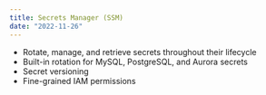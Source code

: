 ```yaml
---
title: Secrets Manager (SSM)
date: "2022-11-26"
---
```


- Rotate, manage, and retrieve secrets throughout their lifecycle
- Built-in rotation for MySQL, PostgreSQL, and Aurora secrets
- Secret versioning
- Fine-grained IAM permissions
